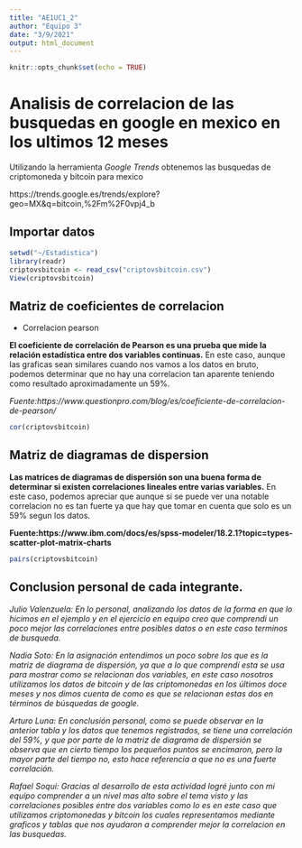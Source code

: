 ```yaml
---
title: "AE1UC1_2"
author: "Equipo 3"
date: "3/9/2021"
output: html_document
---
```


```r
knitr::opts_chunk$set(echo = TRUE)
```

# Analisis de correlacion de las busquedas en google en mexico en los ultimos 12 meses

Utilizando la herramienta *Google Trends* obtenemos las busquedas de criptomoneda y bitcoin para mexico

https://trends.google.es/trends/explore?geo=MX&q=bitcoin,%2Fm%2F0vpj4_b

## Importar datos
```r
setwd("~/Estadistica")
library(readr)
criptovsbitcoin <- read_csv("criptovsbitcoin.csv")
View(criptovsbitcoin)
```

## Matriz de coeficientes de correlacion
* Correlacion pearson

**El coeficiente de correlación de Pearson es una prueba que mide la relación estadística entre dos variables continuas.** En este caso, aunque las graficas sean similares cuando nos vamos a los datos en bruto, podemos determinar que no hay una correlacion tan aparente teniendo como resultado aproximadamente un 59%.

*Fuente:https://www.questionpro.com/blog/es/coeficiente-de-correlacion-de-pearson/*
```r
cor(criptovsbitcoin)
```
## Matriz de diagramas de dispersion
**Las matrices de diagramas de dispersión son una buena forma de determinar si existen correlaciones lineales entre varias variables.** En este caso, podemos apreciar que aunque si se puede ver una notable correlacion no es tan fuerte ya que hay que tomar en cuenta que solo es un 59% segun los datos.


**Fuente:https://www.ibm.com/docs/es/spss-modeler/18.2.1?topic=types-scatter-plot-matrix-charts**
```r
pairs(criptovsbitcoin)
```

## Conclusion personal de cada integrante.

*Julio Valenzuela: En lo personal, analizando los datos de la forma en que lo hicimos en el ejemplo y en el ejercicio en equipo creo que comprendi un poco mejor las correlaciones entre posibles datos o en este caso terminos de busqueda.* 

*Nadia Soto: En la asignación entendimos un poco sobre los que es la matriz de diagrama de dispersión, ya que a lo que comprendí esta se usa para mostrar como se relacionan dos variables, en este caso nosotros utilizamos los datos de bitcoin y de las criptomonedas en los últimos doce meses  y nos dimos cuenta de como es que se relacionan estas dos en términos de búsquedas de google.* 

*Arturo Luna: En conclusión personal, como se puede observar en la anterior tabla y los datos que tenemos registrados, se tiene una correlación del 59%, y que por parte de la matriz de diagrama de dispersión se observa que en cierto tiempo los pequeños puntos se encimaron, pero la mayor parte del tiempo no, esto hace referencia a que no es una fuerte correlación.*

*Rafael Soqui: Gracias al desarrollo de esta actividad logré junto con mi equipo comprender a un nivel mas alto sobre el tema visto y las correlaciones posibles entre dos variables como lo es en  este caso que utilizamos criptomonedas y bitcoin los cuales representamos mediante graficos y tablas que nos ayudaron a comprender mejor la correlacion en las busquedas. *
